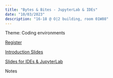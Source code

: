 ```yaml
---
title: "Bytes & Bites - JupyterLab & IDEs"
date: "10/03/2023"
description: "16-18 @ O|2 building, room 01W08"
---
```


Theme: Coding environments

[Register](https://vu-nl.libcal.com/event/4085321)

[Introduction Slides](../presentations/Bytes&Bites_ides.pdf)

[Slides for IDEs & JupyterLab](../presentations/Jupyter.pdf)

Notes
